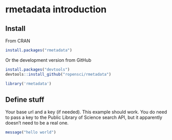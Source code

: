 <!--
%\VignetteEngine{knitr::knitr}
%\VignetteIndexEntry{rmetadata introduction}
-->

rmetadata introduction
======

## Install

From CRAN

```r
install.packages("rmetadata")
```

Or the development version from GitHub

```r
install.packages("devtools")
devtools::install_github("ropensci/rmetadata")
```

```r
library('rmetadata')
```

## Define stuff 

Your base url and a key (if needed). This example should work. You do need to pass a key to the Public Library of Science search API, but it apparently doesn't need to be a real one.

```r
message("hello world")
```
